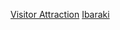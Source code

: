 {{日本行政區劃分類導航|觀光地}}
{{Commonscat|Visitor attractions in Ibaraki prefecture}}

[[Category:茨城縣|Visitor Attraction]]
[[Category:日本各都道府縣旅遊景點|Ibaraki]]